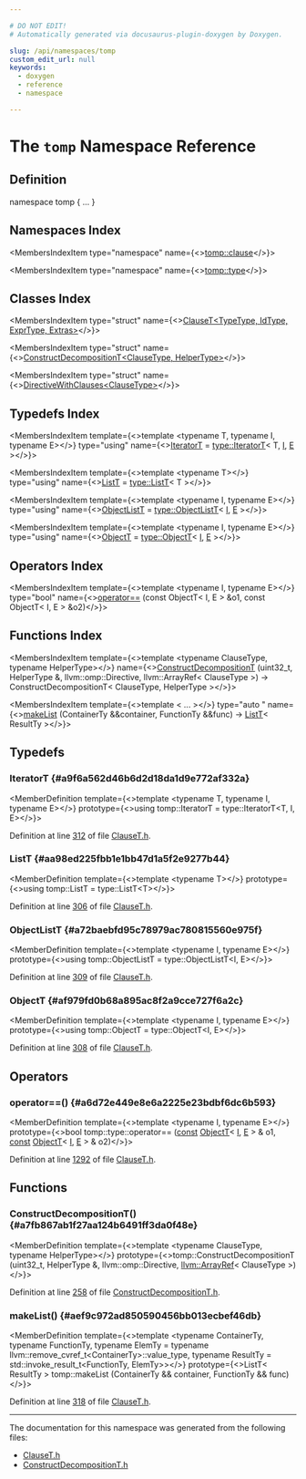 ```yaml
---

# DO NOT EDIT!
# Automatically generated via docusaurus-plugin-doxygen by Doxygen.

slug: /api/namespaces/tomp
custom_edit_url: null
keywords:
  - doxygen
  - reference
  - namespace

---
```





# The `tomp` Namespace Reference

<DoxygenPage pluginConfig={pluginConfig}>



## Definition

<CodeBlock>namespace tomp &#123; ... &#125;</CodeBlock>

## Namespaces Index

<MembersIndex>

<MembersIndexItem
  type="namespace"
  name={<><a href="/docs/api/namespaces/tomp/clause">tomp::clause</a></>}>
</MembersIndexItem>

<MembersIndexItem
  type="namespace"
  name={<><a href="/docs/api/namespaces/tomp/type">tomp::type</a></>}>
</MembersIndexItem>

</MembersIndex>

## Classes Index

<MembersIndex>

<MembersIndexItem
  type="struct"
  name={<><a href="/docs/api/structs/tomp/clauset">ClauseT&lt;TypeType, IdType, ExprType, Extras&gt;</a></>}>
</MembersIndexItem>

<MembersIndexItem
  type="struct"
  name={<><a href="/docs/api/structs/tomp/constructdecompositiont">ConstructDecompositionT&lt;ClauseType, HelperType&gt;</a></>}>
</MembersIndexItem>

<MembersIndexItem
  type="struct"
  name={<><a href="/docs/api/structs/tomp/directivewithclauses">DirectiveWithClauses&lt;ClauseType&gt;</a></>}>
</MembersIndexItem>

</MembersIndex>

## Typedefs Index

<MembersIndex>

<MembersIndexItem
  template={<>template &lt;typename T, typename I, typename E&gt;</>}
  type="using"
  name={<><a href="#a9f6a562d46b6d2d18da1d9e772af332a">IteratorT</a> = <a href="/docs/api/namespaces/tomp/type/#a2e47116f4b68cff5dd929f1af486d558">type::IteratorT</a>&lt; T, <a href="/docs/api/files/lib/lib/support/md5-cpp/#ac0eafdc9ee161b71e7af98af736952fd">I</a>, <a href="/docs/api/files/lib/lib/ir/builtingcs-cpp/#abb2b3a60ccc38a28239e19a1646e0c8a">E</a> &gt;</>}>
</MembersIndexItem>

<MembersIndexItem
  template={<>template &lt;typename T&gt;</>}
  type="using"
  name={<><a href="#aa98ed225fbb1e1bb47d1a5f2e9277b44">ListT</a> = <a href="/docs/api/namespaces/tomp/type/#aa0ac39f4f7f270bb936194fa7a951fd1">type::ListT</a>&lt; T &gt;</>}>
</MembersIndexItem>

<MembersIndexItem
  template={<>template &lt;typename I, typename E&gt;</>}
  type="using"
  name={<><a href="#a72baebfd95c78979ac780815560e975f">ObjectListT</a> = <a href="/docs/api/namespaces/tomp/type/#a713b7ac7ff04a0a93776a3ca40f6bfc1">type::ObjectListT</a>&lt; <a href="/docs/api/files/lib/lib/support/md5-cpp/#ac0eafdc9ee161b71e7af98af736952fd">I</a>, <a href="/docs/api/files/lib/lib/ir/builtingcs-cpp/#abb2b3a60ccc38a28239e19a1646e0c8a">E</a> &gt;</>}>
</MembersIndexItem>

<MembersIndexItem
  template={<>template &lt;typename I, typename E&gt;</>}
  type="using"
  name={<><a href="#af979fd0b68a895ac8f2a9cce727f6a2c">ObjectT</a> = <a href="/docs/api/structs/tomp/type/objectt">type::ObjectT</a>&lt; <a href="/docs/api/files/lib/lib/support/md5-cpp/#ac0eafdc9ee161b71e7af98af736952fd">I</a>, <a href="/docs/api/files/lib/lib/ir/builtingcs-cpp/#abb2b3a60ccc38a28239e19a1646e0c8a">E</a> &gt;</>}>
</MembersIndexItem>

</MembersIndex>

## Operators Index

<MembersIndex>

<MembersIndexItem
  template={<>template &lt;typename I, typename E&gt;</>}
  type="bool"
  name={<><a href="#a6d72e449e8e6a2225e23bdbf6dc6b593">operator==</a> (const ObjectT&lt; I, E &gt; &amp;o1, const ObjectT&lt; I, E &gt; &amp;o2)</>}>
</MembersIndexItem>

</MembersIndex>

## Functions Index

<MembersIndex>

<MembersIndexItem
  template={<>template &lt;typename ClauseType, typename HelperType&gt;</>}
  name={<><a href="#a7fb867ab1f27aa124b6491ff3da0f48e">ConstructDecompositionT</a> (uint32&#95;t, HelperType &amp;, llvm::omp::Directive, llvm::ArrayRef&lt; ClauseType &gt;) -&gt; ConstructDecompositionT&lt; ClauseType, HelperType &gt;</>}>
</MembersIndexItem>

<MembersIndexItem
  template={<>template &lt; ... &gt;</>}
  type="auto "
  name={<><a href="#aef9c972ad850590456bb013ecbef46db">makeList</a> (ContainerTy &amp;&amp;container, FunctionTy &amp;&amp;func) -&gt; <a href="#aa98ed225fbb1e1bb47d1a5f2e9277b44">ListT</a>&lt; ResultTy &gt;</>}>
</MembersIndexItem>

</MembersIndex>


<SectionDefinition>

## Typedefs

### IteratorT {#a9f6a562d46b6d2d18da1d9e772af332a}

<MemberDefinition
  template={<>template &lt;typename T, typename I, typename E&gt;</>}
  prototype={<>using tomp::IteratorT =  type::IteratorT&lt;T, I, E&gt;</>}>

Definition at line <a href="/docs/api/files/include/include/llvm/include/llvm/frontend/include/llvm/frontend/openmp/clauset-h/#l00312">312</a> of file <a href="/docs/api/files/include/include/llvm/include/llvm/frontend/include/llvm/frontend/openmp/clauset-h">ClauseT.h</a>.
</MemberDefinition>

### ListT {#aa98ed225fbb1e1bb47d1a5f2e9277b44}

<MemberDefinition
  template={<>template &lt;typename T&gt;</>}
  prototype={<>using tomp::ListT =  type::ListT&lt;T&gt;</>}>

Definition at line <a href="/docs/api/files/include/include/llvm/include/llvm/frontend/include/llvm/frontend/openmp/clauset-h/#l00306">306</a> of file <a href="/docs/api/files/include/include/llvm/include/llvm/frontend/include/llvm/frontend/openmp/clauset-h">ClauseT.h</a>.
</MemberDefinition>

### ObjectListT {#a72baebfd95c78979ac780815560e975f}

<MemberDefinition
  template={<>template &lt;typename I, typename E&gt;</>}
  prototype={<>using tomp::ObjectListT =  type::ObjectListT&lt;I, E&gt;</>}>

Definition at line <a href="/docs/api/files/include/include/llvm/include/llvm/frontend/include/llvm/frontend/openmp/clauset-h/#l00309">309</a> of file <a href="/docs/api/files/include/include/llvm/include/llvm/frontend/include/llvm/frontend/openmp/clauset-h">ClauseT.h</a>.
</MemberDefinition>

### ObjectT {#af979fd0b68a895ac8f2a9cce727f6a2c}

<MemberDefinition
  template={<>template &lt;typename I, typename E&gt;</>}
  prototype={<>using tomp::ObjectT =  type::ObjectT&lt;I, E&gt;</>}>

Definition at line <a href="/docs/api/files/include/include/llvm/include/llvm/frontend/include/llvm/frontend/openmp/clauset-h/#l00308">308</a> of file <a href="/docs/api/files/include/include/llvm/include/llvm/frontend/include/llvm/frontend/openmp/clauset-h">ClauseT.h</a>.
</MemberDefinition>

</SectionDefinition>

<SectionDefinition>

## Operators

### operator==() {#a6d72e449e8e6a2225e23bdbf6dc6b593}

<MemberDefinition
  template={<>template &lt;typename I, typename E&gt;</>}
  prototype={<>bool tomp::type::operator== (<a href="/docs/api/files/lib/lib/target/lib/target/aarch64/aarch64promoteconstant-cpp/#a90f8350fecae261c25be85d38b451bff">const</a> <a href="#af979fd0b68a895ac8f2a9cce727f6a2c">ObjectT</a>&lt; <a href="/docs/api/files/lib/lib/support/md5-cpp/#ac0eafdc9ee161b71e7af98af736952fd">I</a>, <a href="/docs/api/files/lib/lib/ir/builtingcs-cpp/#abb2b3a60ccc38a28239e19a1646e0c8a">E</a> &gt; &amp; o1, <a href="/docs/api/files/lib/lib/target/lib/target/aarch64/aarch64promoteconstant-cpp/#a90f8350fecae261c25be85d38b451bff">const</a> <a href="#af979fd0b68a895ac8f2a9cce727f6a2c">ObjectT</a>&lt; <a href="/docs/api/files/lib/lib/support/md5-cpp/#ac0eafdc9ee161b71e7af98af736952fd">I</a>, <a href="/docs/api/files/lib/lib/ir/builtingcs-cpp/#abb2b3a60ccc38a28239e19a1646e0c8a">E</a> &gt; &amp; o2)</>}>

Definition at line <a href="/docs/api/files/include/include/llvm/include/llvm/frontend/include/llvm/frontend/openmp/clauset-h/#l01292">1292</a> of file <a href="/docs/api/files/include/include/llvm/include/llvm/frontend/include/llvm/frontend/openmp/clauset-h">ClauseT.h</a>.
</MemberDefinition>

</SectionDefinition>

<SectionDefinition>

## Functions

### ConstructDecompositionT() {#a7fb867ab1f27aa124b6491ff3da0f48e}

<MemberDefinition
  template={<>template &lt;typename ClauseType, typename HelperType&gt;</>}
  prototype={<>tomp::ConstructDecompositionT (uint32&#95;t, HelperType &amp;, llvm::omp::Directive, <a href="/docs/api/classes/llvm/arrayref">llvm::ArrayRef</a>&lt; ClauseType &gt;)</>}>

Definition at line <a href="/docs/api/files/include/include/llvm/include/llvm/frontend/include/llvm/frontend/openmp/constructdecompositiont-h/#l00258">258</a> of file <a href="/docs/api/files/include/include/llvm/include/llvm/frontend/include/llvm/frontend/openmp/constructdecompositiont-h">ConstructDecompositionT.h</a>.
</MemberDefinition>

### makeList() {#aef9c972ad850590456bb013ecbef46db}

<MemberDefinition
  template={<>template &lt;typename ContainerTy, typename FunctionTy, typename ElemTy = typename llvm::remove&#95;cvref&#95;t&lt;ContainerTy&gt;::value&#95;type, typename ResultTy = std::invoke&#95;result&#95;t&lt;FunctionTy, ElemTy&gt;&gt;</>}
  prototype={<>ListT&lt; ResultTy &gt; tomp::makeList (ContainerTy &amp;&amp; container, FunctionTy &amp;&amp; func)</>}>

Definition at line <a href="/docs/api/files/include/include/llvm/include/llvm/frontend/include/llvm/frontend/openmp/clauset-h/#l00318">318</a> of file <a href="/docs/api/files/include/include/llvm/include/llvm/frontend/include/llvm/frontend/openmp/clauset-h">ClauseT.h</a>.
</MemberDefinition>

</SectionDefinition>

<hr/>

The documentation for this namespace was generated from the following files:

<ul>
<li><a href="/docs/api/files/include/include/llvm/include/llvm/frontend/include/llvm/frontend/openmp/clauset-h">ClauseT.h</a></li>
<li><a href="/docs/api/files/include/include/llvm/include/llvm/frontend/include/llvm/frontend/openmp/constructdecompositiont-h">ConstructDecompositionT.h</a></li>
</ul>

</DoxygenPage>
